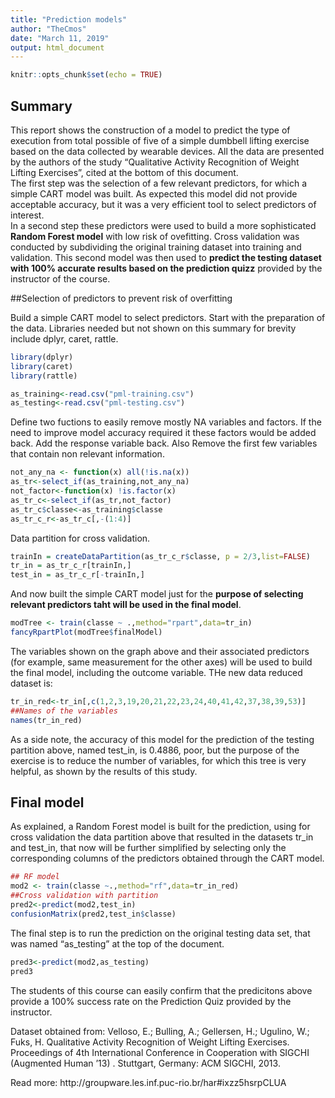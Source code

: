 ---
title: "Prediction models"
author: "TheCmos"
date: "March 11, 2019"
output: html_document
---

```{r setup, include=FALSE}
knitr::opts_chunk$set(echo = TRUE)
```

## Summary

This report shows the construction of a model to predict the type of execution from total possible of five of a simple dumbbell lifting exercise based on the data collected by wearable devices. All the data are presented by the authors of the study "Qualitative Activity Recognition of Weight Lifting Exercises", cited at the bottom of this document.  
The first step was the selection of a few relevant predictors, for which a simple CART model was built. As expected this model did not provide acceptable accuracy, but it was a very efficient tool to select predictors of interest.  
In a second step these predictors were used to build a more sophisticated **Random Forest model** with low risk of ovefitting.
Cross validation was conducted by subdividing the original training dataset into training and validation. 
This second model was then used to **predict the testing dataset with 100% accurate results based on the prediction quizz** provided by the instructor of the course.
  
##Selection of predictors to prevent risk of overfitting

Build a simple CART model to select predictors.
Start with the preparation of the data. Libraries needed but not shown on this summary for brevity include dplyr, caret, rattle.
```{r libraries,include=FALSE,echo=FALSE}
library(dplyr)
library(caret)
library(rattle)
```
```{r data prep}
as_training<-read.csv("pml-training.csv")
as_testing<-read.csv("pml-testing.csv")
```
Define two fuctions to easily remove mostly NA variables and factors. If the need to improve model accuracy required it these factors would be added back. Add the response variable back. Also Remove the first few variables that contain non relevant information.
```{r remove}
not_any_na <- function(x) all(!is.na(x))
as_tr<-select_if(as_training,not_any_na)
not_factor<-function(x) !is.factor(x)
as_tr_c<-select_if(as_tr,not_factor)
as_tr_c$classe<-as_training$classe
as_tr_c_r<-as_tr_c[,-(1:4)]
```
Data partition for cross validation.
```{r partition}
trainIn = createDataPartition(as_tr_c_r$classe, p = 2/3,list=FALSE)
tr_in = as_tr_c_r[trainIn,]
test_in = as_tr_c_r[-trainIn,]
```

And now built the simple CART model just for the **purpose of selecting relevant predictors taht will be used in the final model**.  
```{r select predictors,cache=TRUE}
modTree <- train(classe ~ .,method="rpart",data=tr_in)
fancyRpartPlot(modTree$finalModel)
```

The variables shown on the graph above and their associated predictors (for example, same measurement for the other axes) will be used to build the final model, including the outcome variable. THe new data reduced dataset is:
```{r final predictors}
tr_in_red<-tr_in[,c(1,2,3,19,20,21,22,23,24,40,41,42,37,38,39,53)]
##Names of the variables
names(tr_in_red)
```

As a side note, the accuracy of this model for the prediction of the testing partition above, named test_in, is 0.4886, poor, but the purpose of the exercise is to reduce the number of variables, for which this tree is very helpful, as shown by the results of this study.

## Final model

As explained, a Random Forest model is built for the prediction, using for cross validation the data partition above that resulted in the datasets tr_in and test_in, that now will be further simplified by selecting  only the corresponding columns of the predictors obtained through the CART model.

```{r final model,cache=TRUE}
## RF model
mod2 <- train(classe ~.,method="rf",data=tr_in_red)
##Cross validation with partition
pred2<-predict(mod2,test_in)
confusionMatrix(pred2,test_in$classe)
```

The final step is to run the prediction on the original testing data set, that was named "as_testing" at the top of the document.
```{r prediction}
pred3<-predict(mod2,as_testing)
pred3
```
The students of this course can easily confirm that the predicitons above provide a 100% success rate on the Prediction Quiz provided by the instructor.

Dataset obtained from: 
Velloso, E.; Bulling, A.; Gellersen, H.; Ugulino, W.; Fuks, H. Qualitative Activity Recognition of Weight Lifting Exercises. Proceedings of 4th International Conference in Cooperation with SIGCHI (Augmented Human '13) . Stuttgart, Germany: ACM SIGCHI, 2013.

Read more: http://groupware.les.inf.puc-rio.br/har#ixzz5hsrpCLUA

